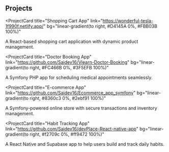 ## Projects

<ProjectCard
  title="Shopping Cart App"
  link="https://wonderful-tesla-1f990f.netlify.app/"
  bg="linear-gradient(to right, #D4145A 0%, #FBB03B 100%)"
>
  A React-based shopping cart application with dynamic product management.
</ProjectCard>

<ProjectCard
  title="Doctor Booking App"
  link="https://github.com/Saidev16/Vlearn-Doctor-Booking"
  bg="linear-gradient(to right, #FC466B 0%, #3F5EFB 100%)"
>
  A Symfony PHP app for scheduling medical appointments seamlessly.
</ProjectCard>

<ProjectCard
  title="E-commerce App"
  link="https://github.com/Saidev16/Ecommerce_app_symfony"
  bg="linear-gradient(to right, #8360c3 0%, #2ebf91 100%)"
>
  A Symfony-powered online store with secure transactions and inventory
  management.
</ProjectCard>

<ProjectCard
  title="Habit Tracking App"
  link="https://github.com/Saidev16/devPlace-React-native-app"
  bg="linear-gradient(to right, #f2709c 0%, #ff9472 100%)"
>
  A React Native and Supabase app to help users build and track daily habits.
</ProjectCard>
